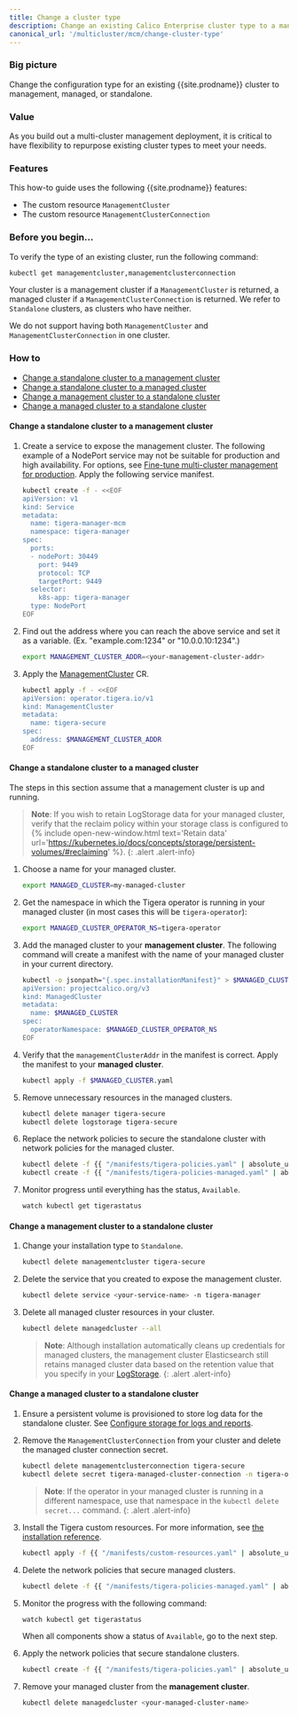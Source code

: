 ```yaml
---
title: Change a cluster type
description: Change an existing Calico Enterprise cluster type to a management cluster, a managed cluster, or standalone. 
canonical_url: '/multicluster/mcm/change-cluster-type'
---
```


### Big picture

Change the configuration type for an existing {{site.prodname}} cluster to management, managed, or standalone. 

### Value

As you build out a multi-cluster management deployment, it is critical to have flexibility to repurpose existing cluster types to meet your needs. 

### Features

This how-to guide uses the following {{site.prodname}} features:

- The custom resource `ManagementCluster`
- The custom resource `ManagementClusterConnection`

### Before you begin…

To verify the type of an existing cluster, run the following command:
```bash
kubectl get managementcluster,managementclusterconnection
```
Your cluster is a management cluster if a `ManagementCluster` is returned, a managed cluster if a `ManagementClusterConnection` is returned. 
We refer to `Standalone` clusters, as clusters who have neither.

We do not support having both `ManagementCluster` and `ManagementClusterConnection` in one cluster. 

### How to
- [Change a standalone cluster to a management cluster](#change-a-standalone-cluster-to-a-management-cluster)
- [Change a standalone cluster to a managed cluster](#change-a-standalone-cluster-to-a-managed-cluster)
- [Change a management cluster to a standalone cluster](#change-a-management-cluster-to-a-standalone-cluster)
- [Change a managed cluster to a standalone cluster](#change-a-managed-cluster-to-a-standalone-cluster)

#### Change a standalone cluster to a management cluster

1. Create a service to expose the management cluster. 
   The following example of a NodePort service may not be suitable for production and high availability. For options, see [Fine-tune multi-cluster management for production]({{site.baseurl}}/multicluster/mcm/fine-tune-deployment).
   Apply the following service manifest.

   ```bash
   kubectl create -f - <<EOF
   apiVersion: v1
   kind: Service
   metadata:
     name: tigera-manager-mcm
     namespace: tigera-manager
   spec:
     ports:
     - nodePort: 30449
       port: 9449
       protocol: TCP
       targetPort: 9449
     selector:
       k8s-app: tigera-manager
     type: NodePort
   EOF
   ```

1. Find out the address where you can reach the above service and set it as a variable. (Ex. "example.com:1234" or "10.0.0.10:1234".)
   ```bash
   export MANAGEMENT_CLUSTER_ADDR=<your-management-cluster-addr>
   ```

1. Apply the [ManagementCluster]({{site.baseurl}}/reference/installation/api) CR.

   ```bash
   kubectl apply -f - <<EOF
   apiVersion: operator.tigera.io/v1
   kind: ManagementCluster
   metadata:
     name: tigera-secure
   spec:
     address: $MANAGEMENT_CLUSTER_ADDR
   EOF
   ```

#### Change a standalone cluster to a managed cluster

The steps in this section assume that a management cluster is up and running.

>**Note**: If you wish to retain LogStorage data for your managed cluster, verify that the reclaim policy within your storage class is configured to {% include open-new-window.html text='Retain data' url='https://kubernetes.io/docs/concepts/storage/persistent-volumes/#reclaiming' %}.
{: .alert .alert-info}

1. Choose a name for your managed cluster.
   ```bash
   export MANAGED_CLUSTER=my-managed-cluster
   ```

1. Get the namespace in which the Tigera operator is running in your managed cluster (in most cases this will be `tigera-operator`):
   ```bash
   export MANAGED_CLUSTER_OPERATOR_NS=tigera-operator
   ```

1. Add the managed cluster to your **management cluster**. The following command will
   create a manifest with the name of your managed cluster in your current directory.
   ```bash
   kubectl -o jsonpath="{.spec.installationManifest}" > $MANAGED_CLUSTER.yaml create -f - <<EOF
   apiVersion: projectcalico.org/v3
   kind: ManagedCluster
   metadata:
     name: $MANAGED_CLUSTER
   spec:
     operatorNamespace: $MANAGED_CLUSTER_OPERATOR_NS
   EOF
   ```
1. Verify that the `managementClusterAddr` in the manifest is correct. Apply the manifest to your **managed cluster**.
   ```bash
   kubectl apply -f $MANAGED_CLUSTER.yaml
   ```
1. Remove unnecessary resources in the managed clusters.
   ```bash
   kubectl delete manager tigera-secure
   kubectl delete logstorage tigera-secure
   ```
1. Replace the network policies to secure the standalone cluster with network policies for the managed cluster.
   ```bash
   kubectl delete -f {{ "/manifests/tigera-policies.yaml" | absolute_url }}
   kubectl create -f {{ "/manifests/tigera-policies-managed.yaml" | absolute_url }}
   ```
1. Monitor progress until everything has the status, `Available`.
   ```bash
   watch kubectl get tigerastatus
   ```

#### Change a management cluster to a standalone cluster

1. Change your installation type to `Standalone`.
   ```bash
   kubectl delete managementcluster tigera-secure
   ```
1. Delete the service that you created to expose the management cluster.
   ```bash
   kubectl delete service <your-service-name> -n tigera-manager
   ```
1. Delete all managed cluster resources in your cluster.
   ```bash
   kubectl delete managedcluster --all
   ```
   >**Note**: Although installation automatically cleans up credentials for managed clusters, the management cluster Elasticsearch still retains managed cluster data based on the retention value that you specify in your [LogStorage]({{site.baseurl}}/reference/installation/api).
   {: .alert .alert-info}

#### Change a managed cluster to a standalone cluster

1. Ensure a persistent volume is provisioned to store log data for the standalone cluster. 
  See [Configure storage for logs and reports]({{site.baseurl}}/getting-started/create-storage).

1. Remove the `ManagementClusterConnection` from your cluster and delete the managed cluster connection secret.
   ```bash
   kubectl delete managementclusterconnection tigera-secure
   kubectl delete secret tigera-managed-cluster-connection -n tigera-operator
   ```
   >**Note**: If the operator in your managed cluster is running in a different namespace, use that namespace in the `kubectl delete secret...` command.
   {: .alert .alert-info}

1. Install the Tigera custom resources. 
   For more information, see [the installation reference]({{site.baseurl}}/reference/installation/api).
   ```bash
   kubectl apply -f {{ "/manifests/custom-resources.yaml" | absolute_url }}
   ```
1. Delete the network policies that secure managed clusters.
   ```bash
   kubectl delete -f {{ "/manifests/tigera-policies-managed.yaml" | absolute_url }}
   ```
1. Monitor the progress with the following command:
   ```bash
   watch kubectl get tigerastatus
   ```
   When all components show a status of `Available`, go to the next step.
1. Apply the network policies that secure standalone clusters.
   ```bash
   kubectl create -f {{ "/manifests/tigera-policies.yaml" | absolute_url }}
   ```
1. Remove your managed cluster from the **management cluster**.
   ```bash
   kubectl delete managedcluster <your-managed-cluster-name>
   ```
